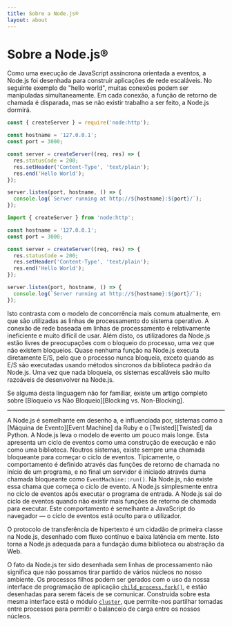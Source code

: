 ```yaml
---
title: Sobre a Node.js®
layout: about
---
```


# Sobre a Node.js®

Como uma execução de JavaScript assíncrona orientada a eventos, a Node.js foi desenhada para construir aplicações de rede escaláveis. No seguinte exemplo de "hello world", muitas conexões podem ser manipuladas simultaneamente. Em cada conexão, a função de retorno de chamada é disparada, mas se não existir trabalho a ser feito, a Node.js dormirá.

```cjs
const { createServer } = require('node:http');

const hostname = '127.0.0.1';
const port = 3000;

const server = createServer((req, res) => {
  res.statusCode = 200;
  res.setHeader('Content-Type', 'text/plain');
  res.end('Hello World');
});

server.listen(port, hostname, () => {
  console.log(`Server running at http://${hostname}:${port}/`);
});
```

```mjs
import { createServer } from 'node:http';

const hostname = '127.0.0.1';
const port = 3000;

const server = createServer((req, res) => {
  res.statusCode = 200;
  res.setHeader('Content-Type', 'text/plain');
  res.end('Hello World');
});

server.listen(port, hostname, () => {
  console.log(`Server running at http://${hostname}:${port}/`);
});
```

Isto contrasta com o modelo de concorrência mais comum atualmente, em que são utilizadas as linhas de processamento do sistema operativo. A conexão de rede baseada em linhas de processamento é relativamente ineficiente e muito difícil de usar. Além disto, os utilizadores da Node.js estão livres de preocupações com o bloqueio do processo, uma vez que não existem bloqueios. Quase nenhuma função na Node.js executa diretamente E/S, pelo que o processo nunca bloqueia, exceto quando as E/S são executadas usando métodos síncronos da biblioteca padrão da Node.js. Uma vez que nada bloqueia, os sistemas escaláveis são muito razoáveis de desenvolver na Node.js.

Se alguma desta linguagem não for familiar, existe um artigo completo sobre [Bloqueio vs Não Bloqueio][Blocking vs. Non-Blocking].

---

A Node.js é semelhante em desenho a, e influenciada por, sistemas como a [Máquina de Evento][Event Machine] da Ruby e o [Twisted][Twisted] da Python. A Node.js leva o modelo de evento um pouco mais longe. Esta apresenta um ciclo de eventos como uma construção de execução e não como uma biblioteca. Noutros sistemas, existe sempre uma chamada bloqueante para começar o ciclo de eventos. Tipicamente, o comportamento é definido através das funções de retorno de chamada no início de um programa, e no final um servidor é iniciado através duma chamada bloqueante como `EventMachine::run()`. Na Node.js, não existe essa chama que começa o ciclo de evento. A Node.js simplesmente entra no ciclo de eventos após executar o programa de entrada. A Node.js sai do ciclo de eventos quando não existir mais funções de retorno de chamada para executar. Este comportamento é semelhante a JavaScript do navegador — o ciclo de eventos está oculto para o utilizador.

O protocolo de transferência de hipertexto é um cidadão de primeira classe na Node.js, desenhado com fluxo contínuo e baixa latência em mente. Isto torna a Node.js adequada para a fundação duma biblioteca ou abstração da Web.

O fato da Node.js ter sido desenhada sem linhas de processamento não significa que não possamos tirar partido de vários núcleos no nosso ambiente. Os processos filhos podem ser gerados com o uso da nossa interface de programação de aplicação [`child_process.fork()`][], e estão desenhadas para serem fáceis de se comunicar. Construída sobre esta mesma interface está o módulo [`cluster`][], que permite-nos partilhar tomadas entre processos para permitir o balanceio de carga entre os nossos núcleos.

[bloqueio vs não bloqueio]: /learn/asynchronous-work/overview-of-blocking-vs-non-blocking
[`child_process.fork()`]: https://nodejs.org/api/child_process.html
[`cluster`]: https://nodejs.org/api/cluster.html
[máquina de evento]: https://github.com/eventmachine/eventmachine
[torcido]: https://twisted.org/
